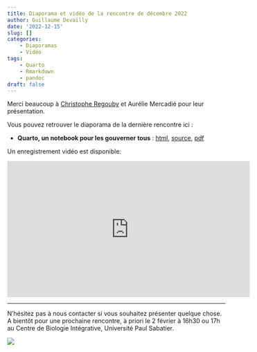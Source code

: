 ```yaml
---
title: Diaporama et vidéo de la rencontre de décembre 2022
author: Guillaume Devailly
date: '2022-12-15'
slug: []
categories:
    - Diaporamas
    - Vidéo
tags:
    - Quarto
    - Rmarkdown
    - pandoc
draft: false
---
```


Merci beaucoup à [Christophe Regouby](https://github.com/cregouby) et Aurélie Mercadié pour leur présentation.

Vous pouvez retrouver le diaporama de la dernière rencontre ici :

- **Quarto, un notebook pour les gouverner tous** :
[html](https://camembr.quarto.pub/hello-quarto/#/hello-quarto-title),
[source](https://github.com/CamembR/quarto_meetup),
[pdf](https://r-toulouse.netlify.app/diapos/2022_12_14_quarto.pdf)


Un enregistrement vidéo est disponible:

<iframe width="560" height="315" src="https://www.youtube.com/embed/sdgH9cMz5eQ" title="YouTube video player" frameborder="0" allow="accelerometer; autoplay; clipboard-write; encrypted-media; gyroscope; picture-in-picture; web-share" allowfullscreen></iframe>

---

N'hésitez pas à nous contacter si vous souhaitez présenter quelque chose.
A bientôt pour une prochaine rencontre, à priori le 2 février à 16h30 ou 17h au Centre de Biologie Intégrative, Université Paul Sabatier.

![](/img/logo.svg)
